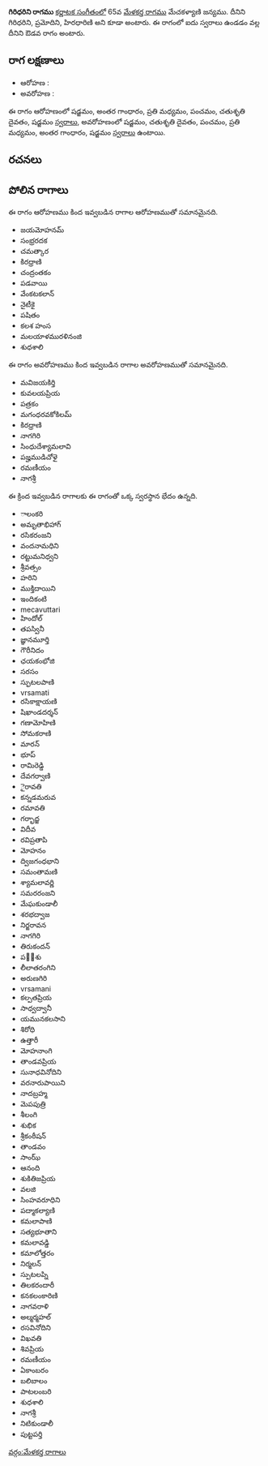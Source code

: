 {{Infobox ragam
	| name          	= గిరిధరిని
	| synonym	    	= గిరిధరిని, ప్రమోదిని, హిరధారిణి
	| mela          	= 
	| chakra        	= 
	| janaka        	= 
	| type          	= ఔడవ
	| arohanam      	= {{svaraC|S|G3|M2|P|D2|S'}} 
	| avarohanam    	= {{svaraC|S'|D2|P|M2|G3|S}}
	| jeeva         	=
	| chhaya        	=
	| nyasa         	=
	| vishesha      	= 
	| equivalent  		= 
}}
{{కర్ణాటక సంగీత రాగాలు}}
'''గిరిధరిని రాగము''' [[కర్ణాటక సంగీతం]]లో 65వ [[మేళకర్త రాగము]] మేచకళ్యాణి జన్యము. దీనిని గిరిధరిని, ప్రమోదిని, హిరధారిణి అని కూడా అంటారు. ఈ రాగంలో ఐదు స్వరాలు ఉండడం వల్ల దీనిని ఔడవ రాగం అంటారు.


==రాగ లక్షణాలు==


* ఆరోహణ : {{svaraC|S|G3|M2|P|D2|S'}} 
* అవరోహణ : {{svaraC|S'|D2|P|M2|G3|S}}

ఈ రాగం ఆరోహణంలో షడ్జమం, అంతర గాంధారం, ప్రతి మధ్యమం, పంచమం, చతుశృతి దైవతం, షడ్జమం [[స్వరాలు]], అవరోహణంలో షడ్జమం, చతుశృతి దైవతం, పంచమం, ప్రతి మధ్యమం, అంతర గాంధారం, షడ్జమం [[స్వరాలు]] ఉంటాయి.

==రచనలు==



==పోలిన రాగాలు==
ఈ రాగం ఆరోహణము కింద ఇవ్వబడిన రాగాల ఆరోహణముతో సమానమైనది.
* జయమోహనమ్
* సంభ్రరదక
* చమత్కార
* కిరధ్రాణి
* చంద్రంతకం
* పడవాయి
* వేంకటకలాన్
* నైటీకై
* పషితం
* కలశ హంస
* మలయాళమురళినంజి
* శుధశాలి

ఈ రాగం అవరోహణము కింద ఇవ్వబడిన రాగాల అవరోహణముతో సమానమైనది.
* మవిజయకిర్తి
* కువలయప్రియ
* పత్రకం
* మగంధరవకోకిలమ్
* కిరధ్రాణి
* నాగగిరి
* సింధుదేశ్యామలావి
* పజ్హముడిచోళై
* రమణీయం
* నాగశ్రీ

ఈ క్రింద ఇవ్వబడిన రాగాలకు ఈ రాగంతో ఒక్క స్వరస్థాన భేదం ఉన్నది.
* ాలంకరి
* అమృతాభిహాగ్
* రసికరంజని
* వందనామధిని
* రట్టుమనిధ్వని
* శ్రీవత్సం
* హరిని
* ముక్తిదాయిని
* ఇందికంటి
* mecavuttari
* హిందోల్
* తపస్వినీ
* జ్ఞానమూర్తి
* గౌరీనిదం
* ఛయకంభోజి
* సరసం
* స్ఫుటలపాణి
* vrsamati
* రసికాక్షాయణి
* షిఖాండదర్శన్
* గణామోహిణి
* సోమకరాణి
* మారన్
* భూప్
* రామిరెడ్డి
* దేవగర్వాణి
* ైరావతి
* కన్నడమరువ
* రమావతి
* గర్భాద్జ
* విదీవ
* రవిప్రతాపి
* మోహనం
* ద్విజగంధభాని
* సమంతామణి
* శ్యామలావర్ణి
* సమరరంజని
* మేఘకుండాలీ
* శరభద్వాజ
* నిర్జరావన
* నాగగిరి
* తిరుకందన్
* పల఼శు
* లీలాతరంగిని
* అరుణగిరి
* vrsamani
* కల్పతప్రియ
* సాధ్వద్వానీ
* యమునకలసాని
* శిరోధి
* ఉత్తారీ
* మోహనాంగి
* తాండవప్రియ
* సునాధవినోదిని
* వరనారుపాయిని
* నాదబ్రహ్మ
* మెపపుత్రి
* శీలంగి
* శుభిక
* శ్రీకంఠీషన్
* తాండవం
* సాంఝ్
* ఆనంది
* శుకితిజప్రియ
* వలజి
* సింహవరూధిని
* పద్మాకల్యాణి
* కమలాపాణి
* సత్యభూతాని
* కమలావడ్డి
* కమాలోత్తరం
* నిర్మలన్
* స్పుటలప్ని
* తిలకరందారీ
* కనకలంకారిణి
* నాగవరాళి
* అల్మర్మహల్
* రసవినోదిని
* విఖవతి
* శివప్రియ
* రమణీయం
* ఏకాంబరం
* బలిబాలం
* పాటలంబరి
* శుధశాలి
* నాగశ్రీ
* నిటికుండాలీ
* పుట్టపర్తి



[[వర్గం:మేళకర్త రాగాలు]]